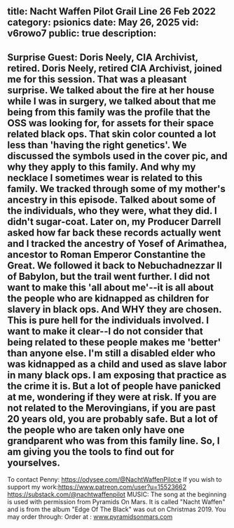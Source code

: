 title: Nacht Waffen Pilot Grail Line 26 Feb 2022
category: psionics
date: May 26, 2025
vid: v6rowo7
public: true
description:
---
Surprise Guest: Doris Neely, CIA Archivist, retired.
Doris Neely, retired CIA Archivist, joined me for this session. That was a pleasant surprise. We talked about the fire at her house while I was in surgery, we talked about that me being from this family was the profile that the OSS was looking for, for assets for their space related black ops. That skin color counted a lot less than 'having the right genetics'.
We discussed the symbols used in the cover pic, and why they apply to this family. And why my necklace I sometimes wear is related to this family.
We tracked through some of my mother's ancestry in this episode. Talked about some of the individuals, who they were, what they did. I didn't sugar-coat. Later on, my Producer Darrell asked how far back these records actually went and I tracked the ancestry of Yosef of Arimathea, ancestor to Roman Emperor Constantine the Great. We followed it back to Nebuchadnezzar II of Babylon, but the trail went further.
I did not want to make this 'all about me'--it is all about the people who are kidnapped as children for slavery in black ops. And WHY they are chosen. This is pure hell for the individuals involved.
I want to make it clear--I do not consider that being related to these people makes me 'better' than anyone else. I'm still a disabled elder who was kidnapped as a child and used as slave labor in many black ops. I am exposing that practice as the crime it is.
But a lot of people have panicked at me, wondering if they were at risk. If you are not related to the Merovingians, if you are past 20 years old, you are probably safe. But a lot of the people who are taken only have one grandparent who was from this family line. So, I am giving you the tools to find out for yourselves.
----------
To contact Penny:
https://odysee.com/@NachtWaffenPilot:e
If you wish to support my work:https://www.patreon.com/user?u=15523662
https://substack.com/@nachtwaffenpilot
MUSIC:
The song at the beginning is used with permission from Pyramids On Mars.
It is called "Nacht Waffen" and is from the album "Edge Of The Black" was out on Christmas 2019.
You may order through:
Order at : www.pyramidsonmars.com
